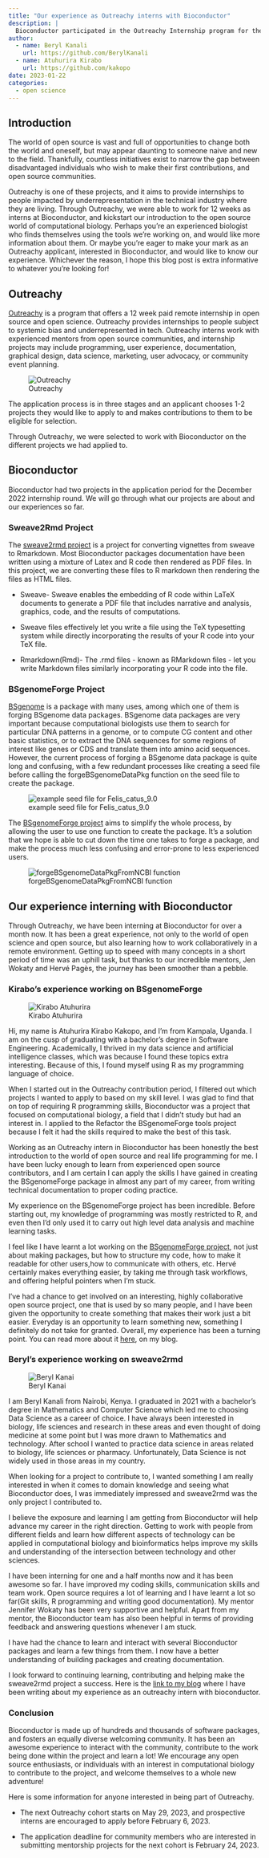 ```yaml
---
title: "Our experience as Outreachy interns with Bioconductor"
description: |
  Bioconductor participated in the Outreachy Internship program for the December 2022 cohort. Our interns share their experience working on their various projects and   bioconductor in general.
author:
  - name: Beryl Kanali
    url: https://github.com/BerylKanali
  - name: Atuhurira Kirabo 
    url: https://github.com/kakopo
date: 2023-01-22
categories:
  - open science
---
```


## Introduction

The world of open source is vast and full of opportunities to change both the
world and oneself, but may appear daunting to someone naive and new to the
field. Thankfully, countless initiatives exist to narrow the gap between
disadvantaged individuals who wish to make their first contributions, and open
source communities.

Outreachy is one of these projects, and it aims to provide internships to people
impacted by underrepresentation in the technical industry where they are living.
Through Outreachy, we were able to work for 12 weeks as interns at Bioconductor,
and kickstart our introduction to the open source world of computational
biology. Perhaps you're an experienced biologist who finds themselves using the
tools we're working on, and would like more information about them. Or maybe
you're eager to make your mark as an Outreachy applicant, interested in
Bioconductor, and would like to know our experience. Whichever the reason, I
hope this blog post is extra informative to whatever you're looking for!

## Outreachy

[Outreachy](https://www.outreachy.org/) is a program that offers a 12 week paid
remote internship in open source and open science. Outreachy provides
internships to people subject to systemic bias and underrepresented in tech.
Outreachy interns work with experienced mentors from open source communities,
and internship projects may include programming, user experience, documentation,
graphical design, data science, marketing, user advocacy, or community event
planning.

![Outreachy](outreachy_homepage.png)

The application process is in three stages and an applicant chooses 1-2 projects
they would like to apply to and makes contributions to them to be eligible for
selection.

Through Outreachy, we were selected to work with Bioconductor on the different
projects we had applied to.

## Bioconductor

Bioconductor had two projects in the application period for the December 2022
internship round. We will go through what our projects are about and our
experiences so far.

### Sweave2Rmd Project

The [sweave2rmd project](https://github.com/Bioconductor/sweave2rmd) is a
project for converting vignettes from sweave to Rmarkdown. Most Bioconductor
packages documentation have been written using a mixture of Latex and R code
then rendered as PDF files. In this project, we are converting these files to R
markdown then rendering the files as HTML files.

-   Sweave- Sweave enables the embedding of R code within LaTeX documents to 
generate a PDF file that includes narrative and analysis, graphics, code, and 
the results of computations.

-   Sweave files effectively let you write a file using the TeX typesetting 
system while directly incorporating the results of your R code into your TeX 
file.

-   Rmarkdown(Rmd)- The .rmd files - known as RMarkdown files - let you write 
Markdown files similarly incorporating your R code into the file.

### BSgenomeForge Project

[BSgenome](https://github.com/Bioconductor/BSgenome) is a package with many
uses, among which one of them is forging BSgenome data packages. BSgenome data
packages are very important because computational biologists use them to search
for particular DNA patterns in a genome, or to compute CG content and other
basic statistics, or to extract the DNA sequences for some regions of interest
like genes or CDS and translate them into amino acid sequences. However, the
current process of forging a BSgenome data package is quite long and confusing,
with a few redundant processes like creating a seed file before calling the
forgeBSgenomeDataPkg function on the seed file to create the package.

![example seed file for Felis_catus_9.0](seed_file_Felis_catus_9.0.png)

The [BSgenomeForge project](https://github.com/Bioconductor/BSgenomeForge) aims
to simplify the whole process, by allowing the user to use one function to
create the package. It's a solution that we hope is able to cut down the time
one takes to forge a package, and make the process much less confusing and
error-prone to less experienced users.

![forgeBSgenomeDataPkgFromNCBI function](forgeBSgenomeDataPkgFromNCBI.png)

## Our experience interning with Bioconductor

Through Outreachy, we have been interning at Bioconductor for over a month now.
It has been a great experience, not only to the world of open science and open
source, but also learning how to work collaboratively in a remote environment.
Getting up to speed with many concepts in a short period of time was an uphill
task, but thanks to our incredible mentors, Jen Wokaty and Hervé Pagès, the
journey has been smoother than a pebble.

### Kirabo's experience working on BSgenomeForge

![Kirabo Atuhurira](KIRABO HEADSHOT.jpeg)

Hi, my name is Atuhurira Kirabo Kakopo, and I'm from Kampala, Uganda. I am on
the cusp of graduating with a bachelor's degree in Software Engineering.
Academically, I thrived in my data science and artificial intelligence classes,
which was because I found these topics extra interesting. Because of this, I
found myself using R as my programming language of choice.

When I started out in the Outreachy contribution period, I filtered out which
projects I wanted to apply to based on my skill level. I was glad to find that
on top of requiring R programming skills, Bioconductor was a project that
focused on computational biology, a field that I didn't study but had an
interest in. I applied to the Refactor the BSgenomeForge tools project because I
felt it had the skills required to make the best of this task.

Working as an Outreachy intern in Bioconductor has been honestly the best
introduction to the world of open source and real life programming for me. I
have been lucky enough to learn from experienced open source contributors, and I
am certain I can apply the skills I have gained in creating the BSgenomeForge
package in almost any part of my career, from writing technical documentation to
proper coding practice.

My experience on the BSgenomeForge project has been incredible. Before starting
out, my knowledge of programming was mostly restricted to R, and even then I'd
only used it to carry out high level data analysis and machine learning tasks.

I feel like I have learnt a lot working on the 
[BSgenomeForge project](https://github.com/Bioconductor/BSgenomeForge), not just
about making packages, but how to structure my code, how to make it readable for 
other users,how to communicate with others, etc. Hervé certainly makes 
everything easier, by taking me through task workflows, and offering helpful 
pointers when I'm stuck.

I've had a chance to get involved on an interesting, highly collaborative open
source project, one that is used by so many people, and I have been given the
opportunity to create something that makes their work just a bit easier.
Everyday is an opportunity to learn something new, something I definitely do not
take for granted. Overall, my experience has been a turning point. You can read
more about it [here](https://kakopo.wordpress.com/), on my blog.

### Beryl's experience working on sweave2rmd

![Beryl Kanai](Beryl Kanali.jpg)

I am Beryl Kanali from Nairobi, Kenya. I graduated in 2021 with a bachelor's
degree in Mathematics and Computer Science which led me to choosing Data Science
as a career of choice. I have always been interested in biology, life sciences
and research in these areas and even thought of doing medicine at some point but
I was more drawn to Mathematics and technology. After school I wanted to
practice data science in areas related to biology, life sciences or pharmacy.
Unfortunately, Data Science is not widely used in those areas in my country.

When looking for a project to contribute to, I wanted something I am really
interested in when it comes to domain knowledge and seeing what Bioconductor
does, I was immediately impressed and sweave2rmd was the only project I
contributed to.

I believe the exposure and learning I am getting from Bioconductor will help
advance my career in the right direction. Getting to work with people from
different fields and learn how different aspects of technology can be applied in
computational biology and bioinformatics helps improve my skills and
understanding of the intersection between technology and other sciences.

I have been interning for one and a half months now and it has been awesome so
far. I have improved my coding skills, communication skills and team work. Open
source requires a lot of learning and I have learnt a lot so far(Git skills, R
programming and writing good documentation). My mentor Jennifer Wokaty has been
very supportive and helpful. Apart from my mentor, the Bioconductor team has
also been helpful in terms of providing feedback and answering questions
whenever I am stuck.

I have had the chance to learn and interact with several Bioconductor packages
and learn a few things from them. I now have a better understanding of building
packages and creating documentation.

I look forward to continuing learning, contributing and helping make the
sweave2rmd project a success. Here is the 
[link to my blog](https://dev.to/berylkanali) where I have been writing about my
experience as an outreachy intern with bioconductor.

### Conclusion

Bioconductor is made up of hundreds and thousands of software packages, and
fosters an equally diverse welcoming community. It has been an awesome
experience to interact with the community, contribute to the work being done
within the project and learn a lot! We encourage any open source enthusiasts, or
individuals with an interest in computational biology to contribute to the
project, and welcome themselves to a whole new adventure!

Here is some information for anyone interested in being part of Outreachy.

-   The next Outreachy cohort starts on May 29, 2023, and prospective interns 
are encouraged to apply before February 6, 2023.

-   The application deadline for community members who are interested in 
submitting mentorship projects for the next cohort is February 24, 2023.

